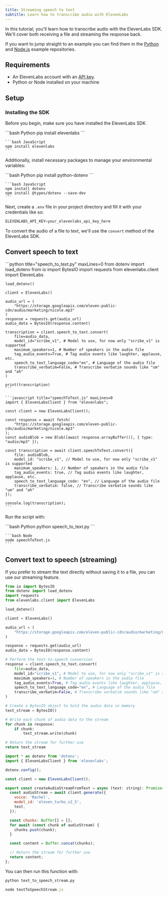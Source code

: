 ```yaml
---
title: Streaming speech to text
subtitle: Learn how to transcribe audio with ElevenLabs
---
```


In this tutorial, you'll learn how to transcribe audio with the ElevenLabs SDK. We'll cover both receiving a file and streaming the response back.

If you want to jump straight to an example you can find them in the [Python](https://github.com/elevenlabs/elevenlabs-examples/tree/main/examples/text-to-speech/python) and [Node.js](https://github.com/elevenlabs/elevenlabs-examples/tree/main/examples/text-to-speech/node) example repositories.

## Requirements

- An ElevenLabs account with an [API key](/docs/developer-guides/quickstart#authentication).
- Python or Node installed on your machine

## Setup

### Installing the SDK

Before you begin, make sure you have installed the ElevenLabs SDK.

<CodeGroup>
    ```bash Python
    pip install elevenlabs
    ```

    ```bash JavaScript
    npm install elevenlabs
    ```
</CodeGroup>

Additionally, install necessary packages to manage your environmental variables:

<CodeGroup>
    ```bash Python
    pip install python-dotenv
    ```

    ```bash JavaScript
    npm install dotenv
    npm install @types/dotenv --save-dev
    ```
</CodeGroup>

Next, create a `.env` file in your project directory and fill it with your credentials like so:

```python .env
ELEVENLABS_API_KEY=your_elevenlabs_api_key_here
```

To convert the audio of a file to text, we'll use the `convert` method of the ElevenLabs SDK.

## Convert speech to text

<CodeGroup>
    ```python title="speech_to_text.py" maxLines=0
    from dotenv import load_dotenv
    from io import BytesIO
    import requests
    from elevenlabs.client import ElevenLabs

    load_dotenv()

    client = ElevenLabs()

    audio_url = (
        "https://storage.googleapis.com/eleven-public-cdn/audio/marketing/nicole.mp3"
    )
    response = requests.get(audio_url)
    audio_data = BytesIO(response.content)

    transcription = client.speech_to_text.convert(
        file=audio_data,
        model_id="scribe_v1", # Model to use, for now only "scribe_v1" is supported
        maximum_speakers=1, # Number of speakers in the audio file
        tag_audio_events=True, # Tag audio events like laughter, applause, etc.
        speech_to_text_language_code="en", # Language of the audio file
        transcribe_verbatim=False, # Transcribe verbatim sounds like "um" and "ah"
    )

    print(transcription)
    ```

    ```javascript title="speechToText.js" maxLines=0
    import { ElevenLabsClient } from "elevenlabs";

    const client = new ElevenLabsClient();

    const response = await fetch(
        "https://storage.googleapis.com/eleven-public-cdn/audio/marketing/nicole.mp3"
    );
    const audioBlob = new Blob([await response.arrayBuffer()], { type: "audio/mp3" });

    const transcription = await client.speechToText.convert({
        file: audioBlob,
        model_id: "scribe_v1", // Model to use, for now only "scribe_v1" is supported
        maximum_speakers: 1, // Number of speakers in the audio file
        tag_audio_events: true, // Tag audio events like laughter, applause, etc.
        speech_to_text_language_code: "en", // Language of the audio file
        transcribe_verbatim: false, // Transcribe verbatim sounds like "um" and "ah"
    });

    console.log(transcription);
    ```
</CodeGroup>

Run the script with:

<CodeGroup>
    ```bash Python
    python speech_to_text.py
    ```

    ```bash Node
    node speechToText.js
    ```
</CodeGroup>

## Convert text to speech (streaming)

If you prefer to stream the text directly without saving it to a file, you can use our streaming feature.

<CodeGroup>

```python title="text_to_speech_stream.py" maxLines=0
from io import BytesIO
from dotenv import load_dotenv
import requests
from elevenlabs.client import ElevenLabs

load_dotenv()

client = ElevenLabs()

audio_url = (
    "https://storage.googleapis.com/eleven-public-cdn/audio/marketing/nicole.mp3"
)

response = requests.get(audio_url)
audio_data = BytesIO(response.content)

# Perform the text-to-speech conversion
response = client.speech_to_text.convert(
    file=audio_data,
    model_id="scribe_v1", # Model to use, for now only "scribe_v1" is supported
    maximum_speakers=1, # Number of speakers in the audio file
    tag_audio_events=True, # Tag audio events like laughter, applause, etc.
    speech_to_text_language_code="en", # Language of the audio file
    transcribe_verbatim=False, # Transcribe verbatim sounds like "um" and "ah"
)

# Create a BytesIO object to hold the audio data in memory
text_stream = BytesIO()

# Write each chunk of audio data to the stream
for chunk in response:
    if chunk:
        text_stream.write(chunk)

# Return the stream for further use
return text_stream
```

```javascript title="textToSpeechStream.js" maxLines=0
import * as dotenv from 'dotenv';
import { ElevenLabsClient } from 'elevenlabs';

dotenv.config();

const client = new ElevenLabsClient();

export const createAudioStreamFromText = async (text: string): Promise<Buffer> => {
  const audioStream = await client.generate({
    voice: 'Rachel',
    model_id: 'eleven_turbo_v2_5',
    text,
  });

  const chunks: Buffer[] = [];
  for await (const chunk of audioStream) {
    chunks.push(chunk);
  }

  const content = Buffer.concat(chunks);

  // Return the stream for further use
  return content;
};
```

</CodeGroup>

You can then run this function with:

<CodeGroup>

```python Python
python text_to_speech_stream.py
```

```typescript TypeScript
node textToSpeechStream.js
```

</CodeGroup>
